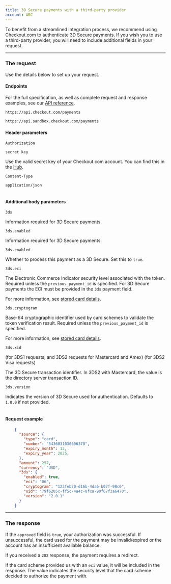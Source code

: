 ```yaml
---
title: 3D Secure payments with a third-party provider
account: ABC
---
```


To benefit from a streamlined integration process, we recommend using Checkout.com to authenticate 3D Secure payments. If you wish you to use a third-party provider, you will need to include additional fields in your request.

---

### The request

Use the details below to set up your request.

#### Endpoints

For the full specification, as well as complete request and response examples, see our [API reference](https://api-reference.checkout.com/).

<tabs>
<tab title="Live" active>
<LineCodeWrapper type="post">

`https://api.checkout.com/payments`

</LineCodeWrapper>
</tab>
<tab title="Sandbox">
<LineCodeWrapper type="post">

`https://api.sandbox.checkout.com/payments`

</LineCodeWrapper>
</tab>
</tabs>

#### Header parameters

<Table>
<TableHead headers={['Header', 'Value']} />
<TableBody>
<TableRow>
<TableCell>

`Authorization`

<StatusTag type="required" />
</TableCell>
<TableCell>

`secret key`

<InfoBox>

Use the valid secret key of your Checkout.com account. You can find this in the [Hub](https://hub.checkout.com/v2).

</InfoBox>
</TableCell>
</TableRow>
<TableRow>
<TableCell>

`Content-Type`

<StatusTag type="required" />
</TableCell>
<TableCell>

`application/json`

</TableCell>
</TableRow>

</TableBody>
</Table>

#### Additional body parameters

<Table>
<TableHead headers={['Parameter', 'Description']} />
<TableBody>
<TableRow>
<TableCell>

`3ds`

<StatusTag type="required" />
<TypeTag type="object" />
</TableCell>
<TableCell>

Information required for 3D Secure payments.

</TableCell>
</TableRow>
<TableRow>
<TableCell>

`3ds.enabled`

<StatusTag type="required" />
<TypeTag type="string" />
</TableCell>
<TableCell>

Information required for 3D Secure payments.

</TableCell>
</TableRow>
<TableRow>
<TableCell>

`3ds.enabled`

<StatusTag type="required" />
<TypeTag type="string" />
</TableCell>
<TableCell>

Whether to process this payment as a 3D Secure. Set this to `true`.

</TableCell>
</TableRow>
<TableRow>
<TableCell>

`3ds.eci`

<StatusTag type="required" />
<TypeTag type="string" />
</TableCell>
<TableCell>

The Electronic Commerce Indicator security level associated with the token. Required unless the `previous_payment_id` is specified. For 3D Secure payments the ECI must be provided in the `3ds` payment field.

<InfoBox>

For more information, see [stored card details](/payments/store-payment-details/requirements-for-stored-payment-details).

</InfoBox>
</TableCell>
</TableRow>
<TableRow>
<TableCell>

`3ds.cryptogram`

<StatusTag type="required" />
<TypeTag type="string" />
</TableCell>
<TableCell>

Base-64 cryptographic identifier used by card schemes to validate the token verification result. Required unless the `previous_payment_id` is specified.

<InfoBox>

For more information, see [stored card details](/payments/store-payment-details/requirements-for-stored-payment-details).

</InfoBox>
</TableCell>
</TableRow>
<TableRow>
<TableCell>

`3ds.xid`

<StatusTag type="required" /> (for 3DS1 requests, and 3DS2 requests for Mastercard and Amex)
<StatusTag type="optional" /> (for 3DS2 Visa requests)
<TypeTag type="string" />
</TableCell>
<TableCell>

The 3D Secure transaction identifier. In 3DS2 with Mastercard, the value is the directory server transaction ID.

</TableCell>
</TableRow>
<TableRow>
<TableCell>

`3ds.version`

<StatusTag type="required" />
<TypeTag type="string" />
</TableCell>
<TableCell>

Indicates the version of 3D Secure used for authentication. Defaults to `1.0.0` if not provided.

</TableCell>
</TableRow>
</TableBody>
</Table>

#### Request example

```json
    {
      "source": {
        "type": "card",
        "number": "5436031030606378",
        "expiry_month": 12,
        "expiry_year": 2025,
      },
      "amount": 257,
      "currency": "USD",
      "3ds": {
        "enabled": true,
        "eci": "06",
        "cryptogram": "123feb70-d16b-4da6-b07f-98c0",
        "xid": "79f6205c-ff5c-4a4c-8fca-90f67f3a6470",
        "version": "2.0.1"
      }
    }
```

---

### The response

If the `approved` field is `true`, your authorization was successful. If unsuccessful, the card used for the payment may be invalid/expired or the account has an insufficient available balance.

If you received a `202` response, the payment requires a redirect.

<TipBox variant="info">

If the card scheme provided us with an `eci` value, it will be included in the response. The value indicates the security level that the card scheme decided to authorize the payment with.

</TipBox>
